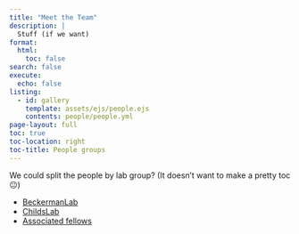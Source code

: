 ```yaml
---
title: "Meet the Team"
description: |
  Stuff (if we want)
format:
  html:
    toc: false
search: false
execute:
  echo: false
listing:
  - id: gallery
    template: assets/ejs/people.ejs
    contents: people/people.yml
page-layout: full
toc: true
toc-location: right
toc-title: People groups
---
```



We could split the people by lab group? (It doesn't want to make a pretty toc 😐)

-   [BeckermanLab](#beckermanlab)
-   [ChildsLab](#childslab)
-   [Associated fellows](#fellows)


::: {#gallery}
:::